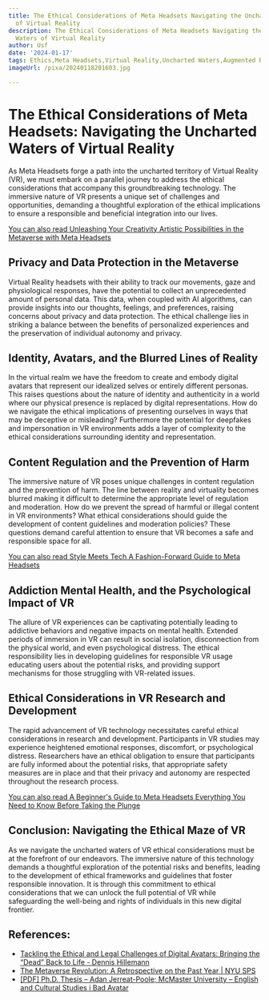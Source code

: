 ```yaml
---
title: The Ethical Considerations of Meta Headsets Navigating the Uncharted Waters
  of Virtual Reality
description: The Ethical Considerations of Meta Headsets Navigating the Uncharted
  Waters of Virtual Reality
author: Usf
date: '2024-01-17'
tags: Ethics,Meta Headsets,Virtual Reality,Uncharted Waters,Augmented Reality,Privacy,Safety,Security,Philosophy
imageUrl: /pixa/20240118201603.jpg

---
```

# The Ethical Considerations of Meta Headsets: Navigating the Uncharted Waters of Virtual Reality

As Meta Headsets forge a path into the uncharted territory of Virtual Reality (VR), we must embark on a parallel journey  to address the ethical considerations that accompany this groundbreaking technology. The immersive nature of VR presents a unique  set of challenges and opportunities, demanding a thoughtful exploration of the ethical  implications to ensure a responsible and beneficial integration  into  our lives.

[You can also read Unleashing Your Creativity Artistic Possibilities  in the Metaverse with Meta  Headsets](Unleashing%20Your%20Creativity%20Artistic%20Possibilities%20in%20the%20Metaverse%20with%20Meta%20Headsets)


## Privacy and Data Protection in  the Metaverse

Virtual Reality headsets with their ability to track  our movements, gaze and physiological responses, have the potential to  collect an unprecedented amount  of personal data. This data, when coupled with  AI algorithms, can provide insights into our thoughts, feelings,  and preferences, raising concerns about privacy and data protection. The ethical challenge  lies in striking a balance between the benefits of personalized experiences and the preservation of individual autonomy  and privacy.

## Identity, Avatars, and the Blurred Lines  of Reality

In the virtual realm we have the freedom to create and embody digital avatars that represent our idealized selves or entirely different personas. This raises questions about the nature  of  identity and authenticity in  a world where our physical presence is replaced by digital representations. How do we navigate the ethical implications of presenting ourselves in ways that may be deceptive  or misleading? Furthermore the potential for  deepfakes and impersonation in VR environments adds a layer of complexity to the  ethical considerations surrounding identity and representation.

## Content Regulation and the Prevention of Harm

The immersive  nature of VR poses unique challenges in  content regulation and the prevention of  harm. The line between reality and virtuality becomes blurred making it difficult to determine the appropriate level of regulation and  moderation.  How do we prevent the spread of harmful or illegal  content in VR  environments? What ethical considerations should guide the  development of content guidelines and moderation policies? These questions demand careful attention to ensure that VR becomes a safe  and responsible space for all.

[You can also read Style Meets Tech A Fashion-Forward Guide to Meta Headsets](Style%20Meets%20Tech%20A%20Fashion-Forward%20Guide%20to%20Meta%20Headsets)


## Addiction  Mental  Health, and  the Psychological Impact of VR

The allure of VR experiences can be captivating potentially leading to addictive behaviors and  negative impacts on mental health. Extended periods of immersion in VR can result in social isolation, disconnection from the physical world, and even psychological distress.  The ethical responsibility lies  in developing guidelines for  responsible VR usage educating  users about the potential risks, and providing support mechanisms  for those struggling with VR-related issues.

## Ethical  Considerations in VR Research and Development

The rapid advancement of VR technology  necessitates careful  ethical considerations in research and development. Participants in VR studies may experience heightened emotional responses, discomfort, or psychological distress. Researchers have an  ethical obligation to ensure that participants are fully informed about the potential risks, that appropriate  safety measures are in  place and that their privacy and autonomy are respected  throughout the research  process.

[You can also read A Beginner's Guide  to Meta  Headsets  Everything You Need to Know Before Taking the Plunge](A%20Beginner%27s%20Guide%20to%20Meta%20Headsets%20Everything%20You%20Need%20to%20Know%20Before%20Taking%20the%20Plunge)


## Conclusion: Navigating the Ethical Maze of VR

As we navigate  the  uncharted waters of VR ethical considerations must  be at  the forefront of our endeavors. The immersive nature of this technology demands a  thoughtful exploration of the potential risks and benefits, leading to the development of ethical frameworks and guidelines that foster responsible innovation. It is  through this commitment to ethical considerations  that we can unlock the full potential of VR while safeguarding the well-being and  rights of individuals in this new digital frontier.

## References:
- [Tackling the Ethical and Legal Challenges of Digital Avatars: Bringing the “Dead” Back to Life - Dennis Hillemann](https://dhillemann.medium.com/tackling-the-ethical-and-legal-challenges-of-digital-avatars-bringing-the-dead-back-to-life-71729e68570f)
- [The Metaverse Revolution: A Retrospective on the Past Year | NYU SPS](https://www.sps.nyu.edu/homepage/emerging-technologies-collaborative/blog/2023/the-metaverse-revolution-a-retrospective-on-the-past-year.html)
- [[PDF] Ph.D. Thesis – Adan Jerreat-Poole; McMaster University – English and Cultural Studies i Bad Avatar](https://macsphere.mcmaster.ca/bitstream/11375/25995/2/Jerreat-Poole_Adan_finalsubmission2020August_PhD.pdf)

